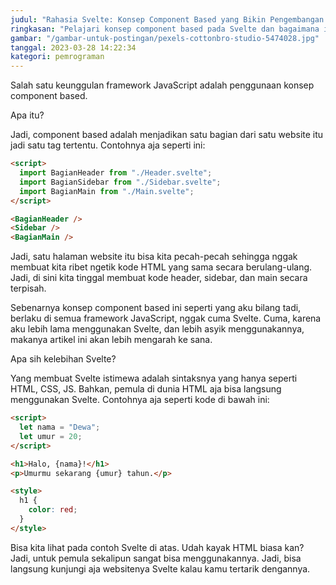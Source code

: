 ```yaml
---
judul: "Rahasia Svelte: Konsep Component Based yang Bikin Pengembangan Aplikasi Web Lebih Cepat dan Efektif"
ringkasan: "Pelajari konsep component based pada Svelte dan bagaimana ini dapat meningkatkan efektivitas pengembangan aplikasi web dengan cara yang mudah dan cepat."
gambar: "/gambar-untuk-postingan/pexels-cottonbro-studio-5474028.jpg"
tanggal: 2023-03-28 14:22:34
kategori: pemrograman
---
```


Salah satu keunggulan framework JavaScript adalah penggunaan konsep component based.

Apa itu?

Jadi, component based adalah menjadikan satu bagian dari satu website itu jadi satu tag tertentu. Contohnya aja seperti ini:

```html
<script>
  import BagianHeader from "./Header.svelte";
  import BagianSidebar from "./Sidebar.svelte";
  import BagianMain from "./Main.svelte";
</script>

<BagianHeader />
<Sidebar />
<BagianMain />
```

Jadi, satu halaman website itu bisa kita pecah-pecah sehingga nggak membuat kita ribet ngetik kode HTML yang sama secara berulang-ulang. Jadi, di sini kita tinggal membuat kode header, sidebar, dan main secara terpisah.

Sebenarnya konsep component based ini seperti yang aku bilang tadi, berlaku di semua framework JavaScript, nggak cuma Svelte. Cuma, karena aku lebih lama menggunakan Svelte, dan lebih asyik menggunakannya, makanya artikel ini akan lebih mengarah ke sana.

Apa sih kelebihan Svelte?

Yang membuat Svelte istimewa adalah sintaksnya yang hanya seperti HTML, CSS, JS. Bahkan, pemula di dunia HTML aja bisa langsung menggunakan Svelte. Contohnya aja seperti kode di bawah ini:

```html
<script>
  let nama = "Dewa";
  let umur = 20;
</script>

<h1>Halo, {nama}!</h1>
<p>Umurmu sekarang {umur} tahun.</p>

<style>
  h1 {
    color: red;
  }
</style>
```

Bisa kita lihat pada contoh Svelte di atas. Udah kayak HTML biasa kan? Jadi, untuk pemula sekalipun sangat bisa menggunakannya. Jadi, bisa langsung kunjungi aja websitenya Svelte kalau kamu tertarik dengannya.
